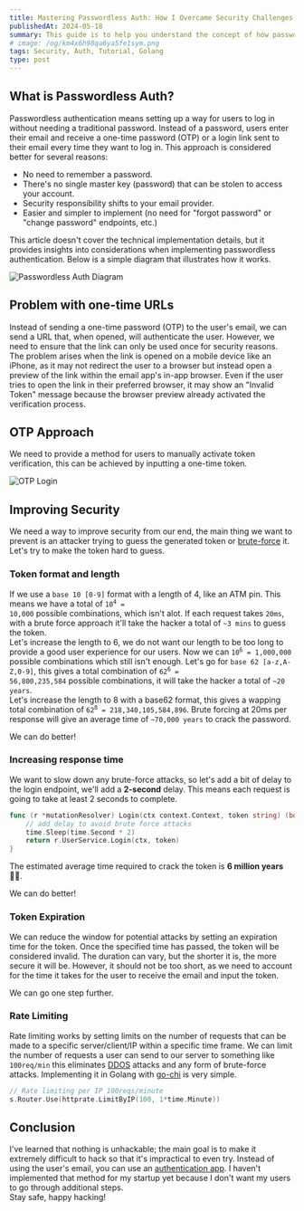 ```yaml
---
title: Mastering Passwordless Auth: How I Overcame Security Challenges
publishedAt: 2024-05-18
summary: This guide is to help you understand the concept of how passwordless authentication works, and how to implement it with just CSS!.
# image: /og/km4x6h98qa6ya5fe1sym.png
tags: Security, Auth, Tutorial, Golang
type: post
---
```


## What is Passwordless Auth?
Passwordless authentication means setting up a way for users to log in without needing a traditional password. Instead of a password,
users enter their email and receive a one-time password (OTP) or a login link sent to their email every time they want to log in.
This approach is considered better for several reasons:
- No need to remember a password.
- There's no single master key (password) that can be stolen to access your account.
- Security responsibility shifts to your email provider.
- Easier and simpler to implement (no need for "forgot password" or "change password" endpoints, etc.)

This article doesn't cover the technical implementation details, but it provides insights into considerations when implementing passwordless authentication.
Below is a simple diagram that illustrates how it works.

![Passwordless Auth Diagram](/content/diagram-showing-passwordless-login.png)

## Problem with one-time URLs
Instead of sending a one-time password (OTP) to the user's email, we can send a URL that, when opened, will authenticate the user.
However, we need to ensure that the link can only be used once for security reasons.
<br/>
The problem arises when the link is opened on a mobile device like an iPhone, as it may not redirect the user to a browser but instead open a preview of the link within the email app's in-app browser.
Even if the user tries to open the link in their preferred browser, it may show an "Invalid Token" message because the browser preview already activated the verification process.

## OTP Approach
We need to provide a method for users to manually activate token verification, this can be achieved by inputting a one-time token.

![OTP Login](/content/otp-login-step.png)

## Improving Security
We need a way to improve security from our end, the main thing we want to prevent is an attacker trying to guess the generated token or [brute-force](https://www.fortinet.com/resources/cyberglossary/brute-force-attack) it.
Let's try to make the token hard to guess.

### Token format and length
If we use a `base 10 [0-9]` format with a length of 4, like an ATM pin. This means we have a total of <code>10<sup>4</sup> = 10,000</code> possible combinations, which isn't alot. 
If each request takes `20ms`, with a brute force approach it'll take the hacker a total of `~3 mins` to guess the token.
<br/>
Let's increase the length to 6, we do not want our length to be too long to provide a good user experience for our users.
Now we can <code>10<sup>6</sup> = 1,000,000</code> possible combinations which still isn't enough.
Let's go for `base 62 [a-z,A-Z,0-9]`, this gives a total combination of <code>62<sup>6</sup> = 56,800,235,584</code> possible combinations, it will take the hacker a total of `~20 years`.
<br/>
Let's increase the length to 8 with a base62 format, this gives a wapping total combination of <code>62<sup>8</sup> = 218,340,105,584,896</code>. Brute forcing at 20ms per response will give an average time of `~70,000 years` to crack the password.

We can do better!

### Increasing response time
We want to slow down any brute-force attacks, so let's add a bit of delay to the login endpoint, we'll add a **2-second** delay.
This means each request is going to take at least 2 seconds to complete.

```go
func (r *mutationResolver) Login(ctx context.Context, token string) (bool, error) {
	// add delay to avoid brute force attacks
	time.Sleep(time.Second * 2)
	return r.UserService.Login(ctx, token)
}

```

The estimated average time required to crack the token is **6 million years** 👴🏿.

We can do better!

### Token Expiration
We can reduce the window for potential attacks by setting an expiration time for the token. Once the specified time has passed, the token will be considered invalid.
The duration can vary, but the shorter it is, the more secure it will be. However, it should not be too short, as we need to account for the time it takes for the user to receive the email and input the token.

We can go one step further.

### Rate Limiting
Rate limiting works by setting limits on the number of requests that can be made to a specific server/client/IP within a specific time frame.
We can limit the number of requests a user can send to our server to something like `100req/min` this eliminates [DDOS](https://www.fortinet.com/resources/cyberglossary/ddos-attack) attacks and any form of brute-force attacks.
Implementing it in Golang with [go-chi](https://github.com/go-chi/chi) is very simple.

```go
// Rate limiting per IP 100reqs/minute
s.Router.Use(httprate.LimitByIP(100, 1*time.Minute))

```

## Conclusion
I've learned that nothing is unhackable; the main goal is to make it extremely difficult to hack so that it's impractical to even try.
Instead of using the user's email, you can use an [authentication app](https://duo.com/product/remote-access/what-is-authenticator-app). I haven't implemented that method for my startup yet because I don't want my users to go through additional steps.
<br/>
Stay safe, happy hacking!




